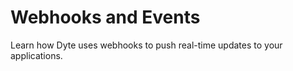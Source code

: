 # Webhooks and Events

Learn how Dyte uses webhooks to push real-time updates to your applications.

<CardSection id="Webhooks">

  <Card
    title="Webhooks Overview"
    to="/guides/capabilities/webhooks/webhooks-overview"
  />
  <Card
    title="Set Up Webhooks to Receive Real-time Updates"
    to="/guides/capabilities/webhooks/webhooks-and-events"
  />
  <Card
    title="View Webhook Events List"
    to="/guides/capabilities/webhooks/webhook-events"
  />
  <Card
    title="Verify Webhooks"
    to="/guides/capabilities/webhooks/signatures"
  />
</CardSection>

<head>
  <title>Webhooks and Events Guide</title>
  <meta
    name="description"
    content="Explore the use of webhooks in Dyte's capabilities. Follow our guide for effective webhook implementation and management."
  />
</head>
